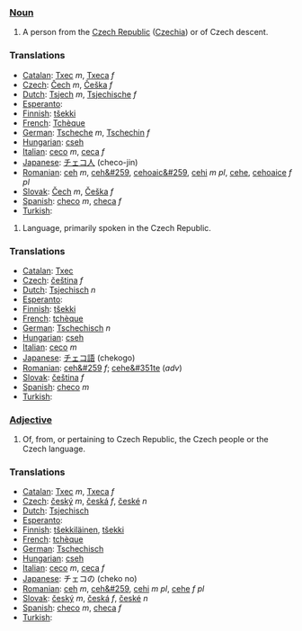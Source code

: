 ===[[Noun]]===
#A person from the [[Czech Republic]] ([[Czechia]]) or of Czech descent.

===Translations===
*[[Catalan]]: [[Txec]] ''m'', [[Txeca]] ''f''
*[[Czech]]: [[Čech]] ''m'', [[Češka]] ''f''
*[[Dutch]]: [[Tsjech]] ''m'', [[Tsjechische]] ''f''
*[[Esperanto]]: [[]]
*[[Finnish]]: [[tšekki]]
*[[French]]: [[Tchèque]]
*[[German]]: [[Tscheche]] ''m'', [[Tschechin]] ''f''
*[[Hungarian]]: [[cseh]]
*[[Italian]]: [[ceco]] ''m'', [[ceca]] ''f''
*[[Japanese]]: [[チェコ人]] (checo-jin)
*[[Romanian]]: [[ceh]] ''m'', [[ceh&#259]], [[cehoaic&#259]], [[cehi]] ''m pl'', [[cehe]], [[cehoaice]] ''f pl''
*[[Slovak]]: [[Čech]] ''m'', [[Češka]] ''f''
*[[Spanish]]: [[checo]] ''m'', [[checa]] ''f''
*[[Turkish]]: [[]]

#Language, primarily spoken in the Czech Republic.

===Translations===
*[[Catalan]]: [[Txec]]
*[[Czech]]: [[čeština]] ''f''
*[[Dutch]]: [[Tsjechisch]] ''n''
*[[Esperanto]]: [[]]
*[[Finnish]]: [[tšekki]]
*[[French]]: [[tchèque]]
*[[German]]: [[Tschechisch]] ''n''
*[[Hungarian]]: [[cseh]]
*[[Italian]]: [[ceco]] ''m''
*[[Japanese]]: [[チェコ語]] (chekogo)
*[[Romanian]]: [[ceh&#259]] ''f''; [[cehe&#351te]] (''adv'')
*[[Slovak]]: [[čeština]] ''f''
*[[Spanish]]: [[checo]] ''m''
*[[Turkish]]: [[]]

===[[Adjective]]===
#Of, from, or pertaining to Czech Republic, the Czech people or the Czech language.

===Translations===
*[[Catalan]]: [[Txec]] ''m'', [[Txeca]] ''f''
*[[Czech]]: [[český]] ''m'', [[česká]] ''f'', [[české]] ''n''
*[[Dutch]]: [[Tsjechisch]]
*[[Esperanto]]: [[]]
*[[Finnish]]: [[tšekkiläinen]], [[tšekki]]
*[[French]]: [[tchèque]]
*[[German]]: [[Tschechisch]]
*[[Hungarian]]: [[cseh]]
*[[Italian]]: [[ceco]] ''m'', [[ceca]] ''f''
*[[Japanese]]: チェコの (cheko no)
*[[Romanian]]: [[ceh]] ''m'', [[ceh&#259]], [[cehi]] ''m pl'', [[cehe]] ''f pl''
*[[Slovak]]: [[český]] ''m'', [[česká]] ''f'', [[české]] ''n''
*[[Spanish]]: [[checo]] ''m'', [[checa]] ''f''
*[[Turkish]]: [[]]